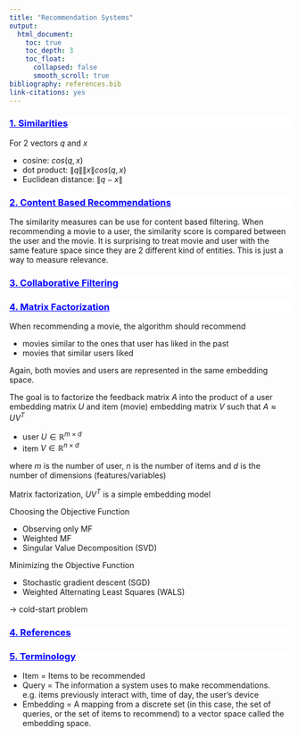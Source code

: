 ```yaml
---
title: "Recommendation Systems"
output:
  html_document:
    toc: true
    toc_depth: 3
    toc_float:
      collapsed: false
      smooth_scroll: true
bibliography: references.bib
link-citations: yes
---
```


<div style="background-color:white;color:blue;matrixOperation:20px;">
<ins>
### 1. Similarities
</ins>
</div>

For 2 vectors $q$ and $x$

* cosine: $cos(q,x)$
* dot product: $\lVert q \lVert \lVert x \lVert cos(q,x)$
* Euclidean distance: $\lVert q-x \lVert$

<div style="background-color:white;color:blue;matrixOperation:20px;">
<ins>
### 2. Content Based Recommendations
</ins>
</div>

The similarity measures can be use for content based filtering. When recommending a movie to a user, the similarity score is compared between the user and the movie. It is surprising to treat movie and user with the same feature space since they are 2 different kind of entities. This is just a way to measure relevance.




<div style="background-color:white;color:blue;matrixOperation:20px;">
<ins>
### 3. Collaborative Filtering
</ins>
</div>


<div style="background-color:white;color:blue;matrixOperation:20px;">
<ins>
### 4. Matrix Factorization
</ins>
</div>

When recommending a movie, the algorithm should recommend

* movies similar to the ones that user has liked in the past
* movies that similar users liked

Again, both movies and users are represented in the same embedding space.

The goal is to factorize the feedback matrix $A$ into the product of a user embedding matrix $U$ and item (movie) embedding matrix $V$ such that $A	\approx UV^T$

* user $U \in \mathbb{R}^{m {\times} d}$
* item $V \in \mathbb{R}^{n {\times} d}$

where $m$ is the number of user, $n$ is the number of items and $d$ is the number of dimensions (features/variables)

Matrix factorization, $UV^T$ is a simple embedding model

Choosing the Objective Function

* Observing only MF
* Weighted MF
* Singular Value Decomposition (SVD)

Minimizing the Objective Function

* Stochastic gradient descent (SGD) 
* Weighted Alternating Least Squares (WALS)

$\to$ cold-start problem

<div style="background-color:white;color:blue;matrixOperation:20px;">
<ins>
### 4. References
</ins>
</div>

<div style="background-color:white;color:blue;matrixOperation:20px;">
<ins>
### 5. Terminology 
</ins>
</div>

* Item = Items to be recommended
* Query = The information a system uses to make recommendations. e.g. items previously interact with, time of day, the user's device
* Embedding = A mapping from a discrete set (in this case, the set of queries, or the set of items to recommend) to a vector space called the embedding space. 

